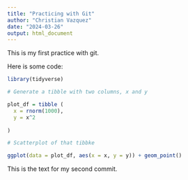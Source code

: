 ```yaml
---
title: "Practicing with Git"
author: "Christian Vazquez"
date: "2024-03-26"
output: html_document
---
```


This is my first practice with git.

Here is some code:

```r
library(tidyverse)

# Generate a tibble with two columns, x and y

plot_df = tibble (
  x = rnorm(1000),
  y = x^2
  
)

# Scatterplot of that tibbke

ggplot(data = plot_df, aes(x = x, y = y)) + geom_point()
```

This is the text for my second commit. 